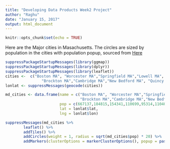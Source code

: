```yaml
---
title: "Developing Data Products Week2 Project"
author: "Raghu"
date: "January 15, 2017"
output: html_document
---
```


```r
knitr::opts_chunk$set(echo = TRUE)
```



Here are the Major cities in Masachusetts. The circles are sized by population in the cities with population popup, sourced from [Here](https://www.citypopulation.de/USA-Massachusetts.html)

``` r
suppressPackageStartupMessages(library(ggmap))
suppressPackageStartupMessages(library(dplyr))
suppressPackageStartupMessages(library(leaflet))
cities <-  c("Boston MA", "Worcester MA","Springfield MA","Lowell MA",
                "Brockton MA","Cambridge MA","New Bedford MA", "Quincy MA","Lynn MA")
lonlat <- suppressMessages(geocode(cities))

md_cities <- data.frame(name = c("Boston MA", "Worcester MA","Springfield MA","Lowell MA",
                                 "Brockton MA","Cambridge MA","New Bedford MA", "Quincy MA","Lynn MA"),
                        pop = c(667137,184815,154341,110699,95314,110402,94958,93618,92457),
                        lat = lonlat$lat,
                        lng = lonlat$lon)

suppressMessages(md_cities %>%
        leaflet() %>%
        addTiles() %>%
        addCircles(weight = 1, radius = sqrt(md_cities$pop) * 20) %>%
        addMarkers(clusterOptions = markerClusterOptions(), popup = paste(md_cities$pop, " [2015]")))
```